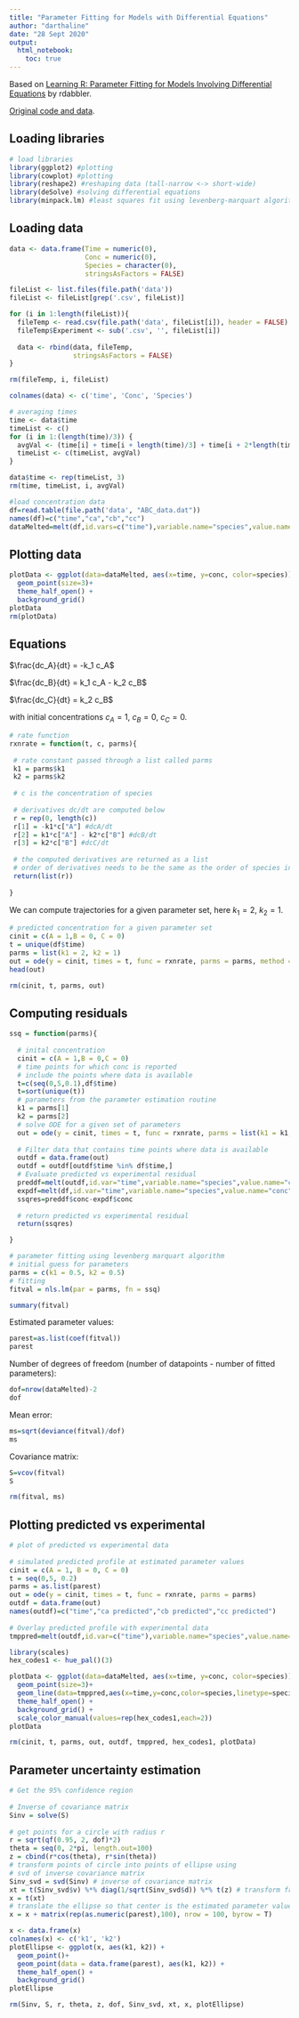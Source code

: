 ```yaml
---
title: "Parameter Fitting for Models with Differential Equations"
author: "darthaline"
date: "28 Sept 2020"
output:
  html_notebook:
    toc: true
---
```


Based on [Learning R: Parameter Fitting for Models Involving Differential Equations](https://notesofdabbler.wordpress.com/2013/06/30/learning-r-parameter-fitting-for-models-involving-differential-equations/) by rdabbler.

[Original code and data](https://bitbucket.org/notesofdabbler/blog_notesofdabbler/src/2932ce48caa370abd549531df5fe4a93bfc26c23/04_learnR_parfitODE/?at=master).

## Loading libraries

```r
# load libraries
library(ggplot2) #plotting
library(cowplot) #plotting
library(reshape2) #reshaping data (tall-narrow <-> short-wide)
library(deSolve) #solving differential equations
library(minpack.lm) #least squares fit using levenberg-marquart algorithm
```

## Loading data

```r
data <- data.frame(Time = numeric(0),
                   Conc = numeric(0),
                   Species = character(0),
                   stringsAsFactors = FALSE)

fileList <- list.files(file.path('data'))
fileList <- fileList[grep('.csv', fileList)]

for (i in 1:length(fileList)){
  fileTemp <- read.csv(file.path('data', fileList[i]), header = FALSE)
  fileTemp$Experiment <- sub('.csv', '', fileList[i])
  
  data <- rbind(data, fileTemp,
                stringsAsFactors = FALSE)
}

rm(fileTemp, i, fileList)

colnames(data) <- c('time', 'Conc', 'Species')

# averaging times
time <- data$time
timeList <- c()
for (i in 1:(length(time)/3)) {
  avgVal <- (time[i] + time[i + length(time)/3] + time[i + 2*length(time)/3]) / 3
  timeList <- c(timeList, avgVal)
}

data$time <- rep(timeList, 3)
rm(time, timeList, i, avgVal)
```

```r
#load concentration data
df=read.table(file.path('data', "ABC_data.dat"))
names(df)=c("time","ca","cb","cc")
dataMelted=melt(df,id.vars=c("time"),variable.name="species",value.name="conc")

```

## Plotting data

```r
plotData <- ggplot(data=dataMelted, aes(x=time, y=conc, color=species))+
  geom_point(size=3)+
  theme_half_open() +
  background_grid()
plotData
rm(plotData)
```

## Equations

$\frac{dc_A}{dt} = -k_1 c_A$

$\frac{dc_B}{dt} = k_1 c_A - k_2 c_B$

$\frac{dc_C}{dt} = k_2 c_B$

with initial concentrations $c_A = 1$, $c_B = 0$, $c_C = 0$.

```r
# rate function
rxnrate = function(t, c, parms){
 
 # rate constant passed through a list called parms
 k1 = parms$k1
 k2 = parms$k2
 
 # c is the concentration of species
 
 # derivatives dc/dt are computed below
 r = rep(0, length(c))
 r[1] = -k1*c["A"] #dcA/dt
 r[2] = k1*c["A"] - k2*c["B"] #dcB/dt
 r[3] = k2*c["B"] #dcC/dt
 
 # the computed derivatives are returned as a list
 # order of derivatives needs to be the same as the order of species in c
 return(list(r))
 
}
```

We can compute trajectories for a given parameter set, here $k_1 = 2$, $k_2 = 1$.

```r
# predicted concentration for a given parameter set
cinit = c(A = 1,B = 0, C = 0)
t = unique(df$time)
parms = list(k1 = 2, k2 = 1)
out = ode(y = cinit, times = t, func = rxnrate, parms = parms, method = 'euler')
head(out)

rm(cinit, t, parms, out)
```
## Computing residuals

```r
ssq = function(parms){
  
  # inital concentration
  cinit = c(A = 1,B = 0,C = 0)
  # time points for which conc is reported
  # include the points where data is available
  t=c(seq(0,5,0.1),df$time)
  t=sort(unique(t))
  # parameters from the parameter estimation routine
  k1 = parms[1]
  k2 = parms[2]
  # solve ODE for a given set of parameters
  out = ode(y = cinit, times = t, func = rxnrate, parms = list(k1 = k1,k2 = k2), method = 'euler')
  
  # Filter data that contains time points where data is available
  outdf = data.frame(out)
  outdf = outdf[outdf$time %in% df$time,]
  # Evaluate predicted vs experimental residual
  preddf=melt(outdf,id.var="time",variable.name="species",value.name="conc")
  expdf=melt(df,id.var="time",variable.name="species",value.name="conc")
  ssqres=preddf$conc-expdf$conc
  
  # return predicted vs experimental residual
  return(ssqres)

}
```

```r
# parameter fitting using levenberg marquart algorithm
# initial guess for parameters
parms = c(k1 = 0.5, k2 = 0.5)
# fitting
fitval = nls.lm(par = parms, fn = ssq)

summary(fitval)
```

Estimated parameter values:

```r
parest=as.list(coef(fitval))
parest
```
Number of degrees of freedom (number of datapoints - number of fitted parameters):

```r
dof=nrow(dataMelted)-2
dof
```

Mean error:

```r
ms=sqrt(deviance(fitval)/dof)
ms
```

Covariance matrix:

```r
S=vcov(fitval)
S
```

```r
rm(fitval, ms)
```


## Plotting predicted vs experimental

```r
# plot of predicted vs experimental data
 
# simulated predicted profile at estimated parameter values
cinit = c(A = 1, B = 0, C = 0)
t = seq(0,5, 0.2)
parms = as.list(parest)
out = ode(y = cinit, times = t, func = rxnrate, parms = parms)
outdf = data.frame(out)
names(outdf)=c("time","ca predicted","cb predicted","cc predicted")
 
# Overlay predicted profile with experimental data
tmppred=melt(outdf,id.var=c("time"),variable.name="species",value.name="conc")

```


```r
library(scales)
hex_codes1 <- hue_pal()(3)

plotData <- ggplot(data=dataMelted, aes(x=time, y=conc, color=species))+
  geom_point(size=3)+
  geom_line(data=tmppred,aes(x=time,y=conc,color=species,linetype=species))+
  theme_half_open() +
  background_grid() +
  scale_color_manual(values=rep(hex_codes1,each=2))
plotData

rm(cinit, t, parms, out, outdf, tmppred, hex_codes1, plotData)
```

## Parameter uncertainty estimation

```r
# Get the 95% confidence region
 
# Inverse of covariance matrix
Sinv = solve(S)
 
# get points for a circle with radius r
r = sqrt(qf(0.95, 2, dof)*2)
theta = seq(0, 2*pi, length.out=100)
z = cbind(r*cos(theta), r*sin(theta))
# transform points of circle into points of ellipse using
# svd of inverse covariance matrix
Sinv_svd = svd(Sinv) # inverse of covariance matrix
xt = t(Sinv_svd$v) %*% diag(1/sqrt(Sinv_svd$d)) %*% t(z) # transform from circle to ellipse
x = t(xt)
# translate the ellipse so that center is the estimated parameter value
x = x + matrix(rep(as.numeric(parest),100), nrow = 100, byrow = T)

x <- data.frame(x)
colnames(x) <- c('k1', 'k2')
plotEllipse <- ggplot(x, aes(k1, k2)) +
  geom_point()+
  geom_point(data = data.frame(parest), aes(k1, k2)) +
  theme_half_open() +
  background_grid()
plotEllipse

rm(Sinv, S, r, theta, z, dof, Sinv_svd, xt, x, plotEllipse)
```




